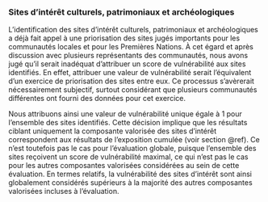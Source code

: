 ### Sites d’intérêt culturels, patrimoniaux et archéologiques

L'identification des sites d'intérêt culturels, patrimoniaux et archéologiques a déjà fait appel à une priorisation des sites jugés importants pour les communautés locales et pour les Premières Nations. À cet égard et après discussion avec plusieurs représentants des communautés, nous avons jugé qu'il serait inadéquat d'attribuer un score de vulnérabilité aux sites identifiés. En effet, attribuer une valeur de vulnérabilité serait l'équivalent d'un exercice de priorisation des sites entre eux. Ce processus s'avèrerait nécessairement subjectif, surtout considérant que plusieurs communautés différentes ont fourni des données pour cet exercice.

Nous attribuons ainsi une valeur de vulnérabilité unique égale à 1 pour l'ensemble des sites identifiés. Cette décision implique que les résultats ciblant uniquement la composante valorisée des sites d'intérêt correspondent aux résultats de l'exposition cumulée (voir section @ref). Ce n'est toutefois pas le cas pour l'évaluation globale, puisque l'ensemble des sites reçoivent un score de vulnérabilité maximal, ce qui n'est pas le cas pour les autres composantes valorisées considérées au sein de cette évaluation. En termes relatifs, la vulnérabilité des sites d'intérêt sont ainsi globalement considérés supérieurs à la majorité des autres composantes valorisées incluses à l'évaluation.
